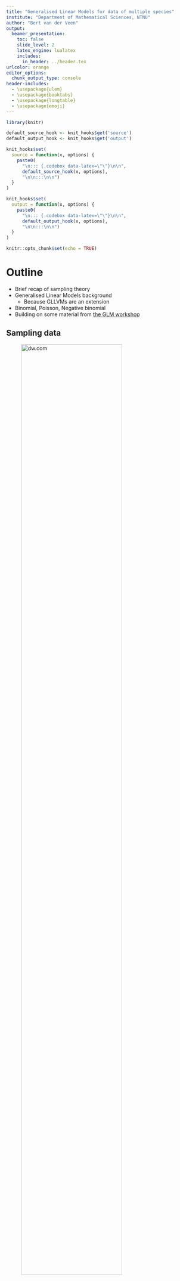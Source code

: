 ```yaml
---
title: "Generalised Linear Models for data of multiple species"
institute: "Department of Mathematical Sciences, NTNU"
author: "Bert van der Veen"
output: 
  beamer_presentation:
    toc: false
    slide_level: 2
    latex_engine: lualatex
    includes:
      in_header: ../header.tex
urlcolor: orange
editor_options: 
  chunk_output_type: console
header-includes:
  - \usepackage{ulem}
  - \usepackage{booktabs}
  - \usepackage{longtable}
  - \usepackage{emoji}
---
```


```r
library(knitr)

default_source_hook <- knit_hooks$get('source')
default_output_hook <- knit_hooks$get('output')

knit_hooks$set(
  source = function(x, options) {
    paste0(
      "\n::: {.codebox data-latex=\"\"}\n\n",
      default_source_hook(x, options),
      "\n\n:::\n\n")
  }
)

knit_hooks$set(
  output = function(x, options) {
    paste0(
      "\n::: {.codebox data-latex=\"\"}\n\n",
      default_output_hook(x, options),
      "\n\n:::\n\n")
  }
)

knitr::opts_chunk$set(echo = TRUE)
```

# Outline

- Brief recap of sampling theory
- Generalised Linear Models background
  - Because GLLVMs are an extension
- Binomial, Poisson, Negative binomial
- Building on some material from [the GLM workshop](https://github.com/BertvanderVeen/GLM-workshop)

## Sampling data

![dw.com](dune.jpg){width=80%}

A meadow in the Dutch dunes.  \newline

How do we find the total number of species?

# Sampling

## How many plant species are there in this meadow?

\columnsbegin
\column{0.4\textwidth}
![dw.com](dune.jpg)
\column{0.6\textwidth}

```r
plot(0:10,0:10,xaxt="n",yaxt="n", type="n", xlab = NA, ylab=NA, xlim=c(0,10),ylim=c(0,10), yaxs="i", xaxs="i")
box(lwd=5)
abline(h=c(2,4,6,8,10), lwd = 2);abline(v=c(2,4,6,8,10), lwd = 2)
points(sample(seq(0,10,length.out=1000), 20, replace = TRUE),sample(seq(0,10,length.out=1000), 20, replace = TRUE), pch = 16, col = sample(1:4, 20, replace = TRUE), cex = 3)
```

We go into the meadow and count plants in quadrats. We find 4 species.
\columnsend

## Resampling the dunes

\columnsbegin
\column{0.5\textwidth}
```r
plot(0:10,0:10,xaxt="n",yaxt="n", type="n", xlab = NA, ylab=NA, xlim=c(0,10),ylim=c(0,10), yaxs="i", xaxs="i")
box(lwd=5)
abline(h=c(2,4,6,8,10), lwd = 2);abline(v=c(2,4,6,8,10), lwd = 2)
points(sample(seq(0,10,length.out=1000), 20, replace = TRUE),sample(seq(0,10,length.out=1000), 20, replace = TRUE), pch = 16, col = sample(c(1,3,6), 20, replace = TRUE), cex = 3)
```
\column{0.5\textwidth}

```r
plot(0:10,0:10,xaxt="n",yaxt="n", type="n", xlab = NA, ylab=NA, xlim=c(0,10),ylim=c(0,10), yaxs="i", xaxs="i")
box(lwd=5)
abline(h=c(2,4,6,8,10), lwd = 2);abline(v=c(2,4,6,8,10), lwd = 2)
points(sample(seq(0,10,length.out=1000), 20, replace = TRUE),sample(seq(0,10,length.out=1000), 20, replace = TRUE), pch = 16, col = sample(3:6, 20, replace = TRUE), cex = 3)
```
\columnsend

\columnsbegin
\column{0.5\textwidth}

```r
plot(0:10,0:10,xaxt="n",yaxt="n", type="n", xlab = NA, ylab=NA, xlim=c(0,10),ylim=c(0,10), yaxs="i", xaxs="i")
box(lwd=5)
abline(h=c(2,4,6,8,10), lwd = 2);abline(v=c(2,4,6,8,10), lwd = 2)
points(sample(seq(0,10,length.out=1000), 20, replace = TRUE),sample(seq(0,10,length.out=1000), 20, replace = TRUE), pch = 16, col = sample(1:6, 20, replace = TRUE), cex = 3)
```

\column{0.5\textwidth}

```r
plot(0:10,0:10,xaxt="n",yaxt="n", type="n", xlab = NA, ylab=NA, xlim=c(0,10),ylim=c(0,10), yaxs="i", xaxs="i")
box(lwd=5)
abline(h=c(2,4,6,8,10), lwd = 2);abline(v=c(2,4,6,8,10), lwd = 2)
points(sample(seq(0,10,length.out=1000), 20, replace = TRUE),sample(seq(0,10,length.out=1000), 20, replace = TRUE), pch = 16, col = sample(1:2, 20, replace = TRUE), cex = 3)
```

\columnsend

We resample the dune meadow, and find different numbers of species: 3, 3, 6, 2. And different compositions. On average we have found 3.5 species per quadrat.

## Sampling variation

1) Each time we sample, we have a slightly different sample
2) Each time we estimate a parameter, it might be slightly different due to this sampling variation
3) The more data we sample, the better we can represent this variability of our estimate
4) And the better we can represent the true richness/cover in the meadow

## Sampling variation

```r
for(i in 1:100){
plot(0:10,0:10,xaxt="n",yaxt="n", type="n", xlab = NA, ylab=NA, xlim=c(0,10),ylim=c(0,10), yaxs="i", xaxs="i")
box(lwd=5)
abline(h=c(2,4,6,8,10), lwd = 2);abline(v=c(2,4,6,8,10), lwd = 2)
points(sample(seq(0,10,length.out=1000), 20, replace = TRUE),sample(seq(0,10,length.out=1000), 20, replace = TRUE), pch = 16, col = sample(1:6, 20, replace = TRUE), cex = 3)
}
```

If we sample many times, we have an accurate picture of the whole meadow (and variability in the number of species in a quadrat that we might find).

## Sampling variation

```r
plot(0:100,0:100,xaxt="n",yaxt="n", type="n", xlab = NA, ylab=NA, xlim=c(0,100),ylim=c(0,100), yaxs="i", xaxs="i")
box(lwd=3)
abline(h=seq(0,100,2), lwd = 0.5);abline(v=seq(0,100,2), lwd = 0.5)
points(sample(seq(0,100,length.out=1000), 2000, replace = TRUE),sample(seq(0,100,length.out=1000), 2000, replace = TRUE), pch = 16, col = sample(1:6, 2000, replace = TRUE), cex = 0.5)
```

If we sample in one large (field-sized) quadrat we also have an accurate picture of the whole meadow (and variability in the number of species in a quadrat that we might find).

## Classical approach

\columnsbegin
\column{0.5\textwidth}

Classically:

1) Decide on a distance
2) Fit an ordination
3) Make a plot
4) Do a hypothesis test

\column{0.5\textwidth}

![](Warton_et_al_2015.png)

\columnsend

## Statistical modeling

Instead of a focus on data, we consider the \textit{data generating process}

- We collect data
- Decide on a research question for \textit{the population}
- Learn about the variation in the data
  - Which requires formulating a model
- Work out distribution of the estimates
  - And find the "best" estimate
- Conclude if our answer is robust for the population (e.g., fields like this have more than 6 species)

# GLM background

## Generalised Linear Models

For when the assumptions of linear regression fail.

\columnsbegin
\column{0.5\textwidth}

\begin{itemize}
\item Linearity (straight line)
\item Independence of errors
\item Homoscedasticity (same variance for all errors)
\item Normality (distribution of errors)
\end{itemize}

\column{0.5\textwidth}

![](normal.jpeg)
\columnsend

## Generalised linear models (GLMs)

GLMs as a framework were introduced by Nelder and Wedderburn (1972) uniting many different models. With a special focus on teaching statistics.

- Linear regression
- Logistic regression
- Probit regression
- Complementary log-log regression
- Log-linear regression
- Gamma regression

## Generalised linear models (2)

\columnsbegin
\column{0.5\textwidth}

GLMs extend the linear model framework
to address:

\begin{itemize}
\item Variance changes with the mean
\item Range of \textbf{y} is bounded
\end{itemize}
\column{0.5\textwidth}

![](data.jpg){width=80%}

\columnsend
\textbf{The basis of many statistical models in Biology}

## Components of a GLM

- \textcolor{red}{Systematic component: $\eta$}
- \textcolor{blue}{Random component: data/distribution)}
- The link function: connects these components
  - This is not a data transformation
- The variance function

**But no explicit error term**

## GLM Likelihood

- We use MLE for estimation
- With a distribution in the "exponential family" (for fixed $\phi$)

All GLMs have the likelihood:

\begin{equation}
\mathcal{L}(y_i;\Theta) = \text{exp}\{\frac{y_i\textcolor{red}{\eta_i}-b(\textcolor{red}{\eta_i})}{a(\phi)} + c(y_i,\phi)\}
\end{equation}

## Generalised linear model

\begin{equation}
\begin{aligned}
 g\{\mathams{E}(y_i\vert x_i)\} &= \eta_i = \alpha + x_i\beta\\
 \mathams{E}(y_i\vert x_i) &= g^{-1}(\eta_i) = g^{-1}(\alpha + x_i\beta)
 \end{aligned}
\end{equation}

$\text{g}(\cdot)$ is the **link function**

## The link function

<!-- A smooth function with an inverse. -->

\columnsbegin
\column{0.5\textwidth}
- Is a smooth/monotone function
- Has an inverse $g^{-1}(\cdot)$
- Restricts the scale
- $\text{g}(\cdot)$ can be e.g.

\column{0.5\textwidth}

```r
x<-seq(binomial(link=logit)$linkinv(-5),binomial(link=logit)$linkinv(5),length.out=1000)
plot(x=binomial()$linkfun(x),x, cex.main = 5, cex.lab = 5, ylim = c(0,1), xlim = c(-5,5), type = "l", xlab=NA, ylab=NA, xaxt="n", yaxt="n")
abline(v=0,h=0,lty="dashed")
text(-3,.8,"Logit", cex=5)
```
\columnsend
\vspace*{-1.840\baselineskip}
\columnsbegin
\column{0.5\textwidth}

```r
x<-seq(poisson(link=log)$linkinv(-5),poisson(link=log)$linkinv(5),length.out=1000)
plot(x=poisson(link=log)$linkfun(x),x, cex.main = 5, xlim = c(-5,5), type = "l", xlab=NA, ylab=NA, xaxt="n", yaxt="n")
abline(v= 0, h = 0, lty="dashed")
text(-3,125,"Log", cex=5)
```

\column{0.5\textwidth}

```r
x<-seq(-5,5,length.out = 1000)
plot(x=x, 1/x, cex.main = 5, xlim =  c(-5,5),type = "l", xlab=NA, ylab=NA, xaxt="n", yaxt="n")
abline(v= 0, h = 0, lty="dashed")
text(-3,125,"Inverse", cex=5)
```

\columnsend

\vfill

## Variance function

Perhaps most critically, variance changes with the mean:

$$
\text{var}(y_i;\mu_i,\phi) = \frac{\partial^2g(\eta_i)}{\partial\eta_i^2} a(\phi)
$$

- $\phi$: the dispersion parameter, constant over observations
  - Fixed for some response distributions
- $a(\phi)$ is a function of the form $\phi/w_i$ \tiny (McCullagh and Nelder 1989)

## Assumptions

- No outliers
- Independence
- Correct distribution
- Correct link function
- Correct variance function (implied by previous two)

\textcolor{red}{We can check these assumptions with residual plots.}

## Fitting GLMs

Parameters in GLMs need to be estimated **iteratively**.

- More difficult to fit
- Requires numerical *optimisation*
- Susceptible to local convergence

\center

\textcolor{red}{Holds for GLLVMs too}

## Estimating GLMs

```r
set.seed(12345)
p.orchid = 0.4
n.picks = 100
n.times <- 50
y <- rbinom(n.times, size = n.picks, prob = p.orchid) # Collecting data
```


```r
par(mfrow=c(2,2))
ll <- function(p, n.picks, y)sum(dbinom(y, n.picks,p, log = TRUE))
phat <- seq(0.35,0.45,length.out=1000)
lls <- sapply(phat, ll, n.picks = n.picks, y = y)
grad.dbinom=function(y, n.picks, prob) {
    sum(y/prob - (n.picks - y)/(1-prob))
}

p = c(0.36,0.38,0.40, 0.42)
for(i in p){
b<-grad.dbinom(y,n.picks,i)
a<--b*i+ll(i,n.picks,y)
pphat <- phat[order(abs(phat-i),decreasing=FALSE)[1:200]]
plot(lls, x = phat, type = "l", xlab=expression(hat(pi)), ylab="log-Likelihood", lty = "dashed",main = i)
segments(x0=i,x1 = i, y0=ll(0.1,n.picks,y), y1= ll(i,n.picks,y), col="red", lty = "dotted")
lines(x=pphat,y=a+b*pphat, col = "red")
}
```

We need a good algorithm to find the maximum!

## Why is this important?

1) A basic (mathematical) understanding helps apply methods correctly.
2) GLMMs/GLLVMs may not always converge to the MLE. Then, you will get warnings/errors.
3) If you understand them, you might know what to do!

## Often used distributions in ecology

- Binomial: occurrence/counts. Presence of species, number of germinated seeds out of a total
- Poisson: counts. Abundance
- Negative binomial (fixed dispersion): counts. Number of species or abundance
- Gamma: (positive) continuous. Body size or biomass
- Ordinal (cumulative link). Cover classes
- Beta (logit link). Cover (note: not a GLM)

# Binomial

## Binomial GLM use

- When a linear regression is not appropriate :)
- For binary data or counts of successes/failures 

### In ecology

- Predicting species' distributions
- Number of germinated plant seeds
- Prevalence of disease in a population
- Probability of observing a behavior
- Proportion of orchids \emoji{upside-down-face}

## The binomial GLM

Link functions:

\begin{itemize}
\item Logit: $\log(\frac{\pi_i}{1-\pi_i})$ and inverse $\frac{\exp(\eta_i)}{1+\exp(\eta_i)}$ - \textit{the canonical link}
\item Probit: $\Phi^{-1}(\pi_i)$ and inverse  $\Phi(\eta_i)$
\item Complementary log-log: $\log(-\log(1-\pi_i)$ and inverse $1-\exp(-\exp(\eta_i))$
\item \sout{Log-log}
\end{itemize}

- Logit is canonical and easier to interpret
- Probit is sometimes easier mathematically than Logit
- Complementary log-log for counts

## Example: count of wolfspiders in Dutch dunes

- Data originally by [van der Aart et al. (1975)](https://brill.com/view/journals/njz/25/1/article-p1_1.xml?ebody=previewpdf-117261)
- Counts of 12 species, caught with pitfall traps

\hfill ![](meow.jpg){width=50%}

## Spiders: the data

\center
A classical dataset that is commonly re-analyzed

\tiny
```r
data(spider, package = "mvabund")
knitr::kable(spider$abund, format="latex", booktabs = T)
```
\normalsize

## Spiders: the environmental data

\tiny
```r
knitr::kable(spider$x, format="latex", booktabs = T)
```
\normalsize

- Six environmental variables
  - Soil dry matter content
  - Cover of bare sand
  - Cover of leaves
  - Cover of moss
  - Cover of herb layer
  - Reflection of the soil surface

## Spiders: to long format

\footnotesize
```r
data <- data.frame(spider$abund, spider$x, total = rowSums(spider$abund))
datalong <- reshape(data, 
                    varying = colnames(spider$abund), 
                    v.names = "Count", 
                    idvar = "Site", 
                    timevar = "Species", 
                    direction = "long")

datalong$Species <- factor(datalong$Species, 
                           labels = colnames(spider$abund))
```

\normalsize

## Spiders: visually inspect the data

```r
par(mfrow=c(3,4))
for(i in 1:12){
plot(Count/total~soil.dry, data = datalong[datalong$Species==colnames(spider$abund)[i],], ylab = "Proportion of total", xlab="Soil dry matter content", main = colnames(spider$abund)[i])  
  lines(smooth.spline(datalong[datalong$Species==colnames(spider$abund)[i],]$Count/datalong[datalong$Species==colnames(spider$abund)[i],]$total~datalong[datalong$Species==colnames(spider$abund)[i],]$soil.dry, cv = TRUE, df = 3), col = "red")
}
```

\centering 

Is there a community-level trend?

## Spiders: fit a model

\footnotesize
```r
model1 <- glm(cbind(Count, total)~soil.dry, 
             data = datalong, family="binomial")
coef(model1)
```

\normalsize

- cbind: combines two vectors as columns
- total is the site sum (total spiders at a site)
- Canonical link is used by default
- Intercept and Soil.dry effects are the same for all species

## Modeling spiders

1) Is the same effect for all species realistic?
2) Is the same (average) probability of occurrence for all species realistic?

## Spiders: species-specific effects

\small
```r
model2 <- glm(cbind(Count, total)~soil.dry*Species, 
             data = datalong, family="binomial")
```

\normalsize

- One intercept per species, relative to the first species
- One soil.dry effect per species, relative to that of the first species
- \textcolor{red}{one dispersion parameter for all species}

## Binomial regression: interpreting coefficients

\tiny
```r
coef(model2)
```

\footnotesize

- Odds for species 1 at soil.dry 0 is `exp(1.13) = 3.10`
- This decreases by `exp(-1.7509)` for every unit of soil dry matter content `3.10*exp(soil.dry*-1.7509) = 3.10*0.17 = 0.527`

## Multispecies modeling

1) Fundamental niche: species have their own preferred environmental conditions ("gleasonian")
2) Some species might still like similar conditions
3) We might be able to separate a community-level effect (e.g., with GLMMs)

## \texttt{mvabund}

![](mvabund.png)

GLMs for multiple species (vector GLMs)

# Poisson

## Typical count cases

When the maximum count is not fixed:

- Number of species
- Individuals at a location
  - Pidgeons in a city
- [Bigfoot reports](https://zslpublications.onlinelibrary.wiley.com/doi/abs/10.1111/jzo.13148)
- Wrongful convictions
- Stars in the night sky

## Counts: a multiplicative process

Say that we have the model:

\begin{equation}
\log(\lambda) = \alpha+x_i\beta
\end{equation}

- with $\alpha = 1$ and $\beta = \log(2) \approx 0.693$
- $x_i$ is either 0 or 1: either I was fishing or you were
- `exp(1) = 2.71828` the average number of fish I caught
- `exp(1+log(2)) = exp(1)*2 = 5.437` the average number of fish you caught

So, you caught twice as many fish!

## Poisson assumptions

- An event can occur $0 \ldots\infty$ times
- Events are independent
- The rate of events is constant
- Events cannot occur simultaneously
- \textcolor{red}{\textbf{Variance equals the mean}}

## Example: spiders with \texttt{mvabund}

```r
Y <- mvabund::mvabund(spider$abund)
model3 <- mvabund::manyglm(Y ~ soil.dry, 
             family = "poisson", data = spider$x)
```

Here, we assume that the total site abundance is not fixed

## Log-linear regression: interpreting parameters

\columnsbegin
\column{0.5\textwidth}

- A multiplicative process
- (Intercept) = species \textbf{a} log-abundance at soil.dry 0
- Soil dry: `exp(-0.97) = 0.38`, so half the count by `log(0.5)/-0.97 = 0.7145847` increase in soil dry matter content

\column{0.5\textwidth}

```r
par(mar=c(5,8,4,1)+.1)
mvabund::coefplot(model3, cex.ylab = 2, cex.lab = 2, cex.axis = 2)
```

\columnsend

# Negative binomial

## Overdispersion

Our assumption: $\lambda = \text{var}(\textbf{y})$ \newline
Reality: $\lambda \geq \text{var}(\textbf{y}) = \mu + \mu^2\phi$

- Mean = variance
- If there is more variation, this assumption fails
- Consequences: CIs underestimate, biased parameter estimates, inflation in model selection

For our example: spiders generally occur at low abundances, but some places have an extrodinarily large amount of spiders

## Dealing with dispersion: options

- Correct for it (calculate dispersion)
- Fit a different model
  - Negative binomial (overdispersion, \texttt{MASS package})
  - Conway-Maxwell Poisson
  - Generalized Poisson
  - Quasi-likelihood models (not covered here)
  - Mixed models

## Negative binomial distribution

\begin{equation}
\mathcal{L}(y_i;\Theta) = \frac{\Gamma(y_i+\phi)}{\Gamma(\phi)y_i!}\biggl(\frac{\phi}{\mu_i+\phi}\biggr)^\phi \biggl(\frac{\mu_i}{\mu_i+\phi}\biggr)^{y_i}
\end{equation}

- $\text{var}(\textbf{y}) = \symbf{\mu} + \frac{\symbf{\mu}^2}{\phi}$
- For large $\phi$ Poisson!
- Requires more data/information due to extra parameter

## Spiders: residuals vs. fitted

\footnotesize
```r
plot(model3, which = 1)
polygon(x=c(-5,-5,4.5,8), y= c(0,0,10,-8), 
        col = adjustcolor("red", alpha.f=0.5), border = "red")
```

\normalsize

- Residuals fan out: variance increases with the mean
- Count data usually have quadratic mean-variance
- Needs to be accounted for

## Spiders: negative-binomial regression

\footnotesize

```r
model4 <- model3 <- mvabund::manyglm(Y ~ soil.dry, 
             family = "negative.binomial", data = spider$x)
```

\normalsize 

```r
plot(model4, which = 1)
```

The residuals look much better.

## Spiders: negative-binomial regression

\columnsbegin
\column{0.5\textwidth}

- Uncertainty has become much larger
- Coefficients have changed

\column{0.5\textwidth}


```r
par(mar=c(5,8,4,1)+.1)
mvabund::coefplot(model4, cex.ylab = 2, cex.lab = 2, cex.axis = 2)
```

\columnsend

# Spiders: hypothesis testing

```r
anova(model4)
```

- Hypothesis testing via **simulation**, so can be slow
- Can be species-specific as well as over the whole model in \texttt{mvabund}
- Robust to misspecified correlation structure

# Spiders: hypothesis testing

\footnotesize

```r
anova(model4, cor.type = "R")
```


# Summary

- We use statistical modeling to find an answer to our question, and incorporate uncertainty
- Always start by assessing properties of your data, and formulate a question
- Most ecological data exhibit strong mean-variance relationships
- Accounting for such properties of data is important
  - To make sure we get a valid result
- Multispecies data requires formulating a hypothesis for community/species trends
  - More data $\to$ more reflection
